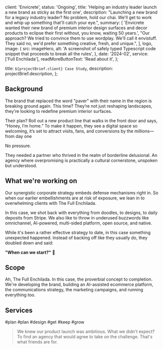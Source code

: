 

  client: 'Envicrete',
  status: 'Ongoing',
  title:
    'Helping an industry leader launch a new brand as sticky as the first one',
  description:
    "Launching a new brand for a legacy industry leader? No problem, hold our chai. We'll get to work and whip up something that'll catch your eye.",
  summary: [
    'Envicrete wanted their new brand of premium interior design surfaces and decor products to eclipse their first without, you know, waiting 50 years.',
    "Our approach? We tried to convince them to use wordplay. We'll call it envistuff. They said no, we'd prefer something creative, fresh, and unique.",
  ],
  logo,
  image: {
    src: imageHero,
    alt: 'A screenshot of safely typed Typescript code snippet that proceeds to break all the rules',
  },
  date: '2024-02',
  service: ['Full Enchilada'],
  readMoreButtonText: 'Read about it',
};

  title: `${projectBrief.client} Case Study`,
  description: projectBrief.description,
};

## Background

The brand that replaced the word "paver" with their name in the region is breaking ground again. This time? They’re not just reshaping landscapes, they're looking to redefine premium interior surfaces.

Their plan? Roll out a new product line that walks in the front door and says, “Honey, I’m home.” To make it happen, they see a digital space so welcoming, it’s set to attract visits, fans, and conversions by the millions—from day one

No pressure.

They needed a partner who thrived in the realm of borderline delusional. An agency where overpromising is practically a cultural cornerstone, unspoken but understood.

## What we're working on

Our synergistic corporate strategy embeds defense mechanisms right in. So when our earlier embellishments are at risk of exposure, we lean in to overwhelming clients with The Full Enchilada.

In this case, we shot back with everything from doodles, to designs, to daily deposits from Stripe. We also like to throw in underused buzzwords like omnichannel, AI-powered, multi-sided platform, open source, and native.

While it's been a rather effective strategy to date, in this case something unexpected happened. Instead of backing off like they usually do, they doubled down and said:

**"When can we start?"** 🫠

## Scope

Ah, The Full Enchilada. In this case, the proverbial concept to completion. We're developing the brand, building an AI-assisted ecommerce platform, the communications strategy, the marketing campaigns, and running everything too.

## Services

<TagList>
  <TagListItem>#plan</TagListItem>
  <TagListItem>#plan</TagListItem>
  <TagListItem>#design</TagListItem>
  <TagListItem>#get</TagListItem>
  <TagListItem>#keep</TagListItem>
  <TagListItem>#grow</TagListItem>
</TagList>

<Blockquote author={{ name: 'Saud A.', role: 'Director' }}>
  We knew our product launch was ambitious. What we didn't expect? To find an
  agency that would agree to take on the challenge. That's what friends are for.
</Blockquote>

<StatList>
  <StatListItem value="100%" label="Madness" />
  <StatListItem value="1,000%" label="M.O.M. Engagement" />
  <StatListItem value="300%" label="M.O.M. Organic Traffic" />
  <StatListItem value="$1,200" label="Average Order Value" />
  <StatListItem value="100%" label="Customer Expansion Rate" />
  <StatListItem value="90" label="Net Promoter Score" />
</StatList>
